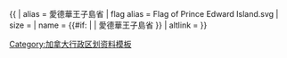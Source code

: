 {{ {{{1<noinclude>|country showdata</noinclude>}}}
| alias = 愛德華王子島省
| flag alias = Flag of Prince Edward Island.svg
| size = {{{size|}}}
| name = {{#if: {{{name|}}} | {{{name|}}} | 愛德華王子島省 }}
| altlink = {{{altlink|}}}
</noinclude>
}}<noinclude>
[[Category:加拿大行政区划资料模板]]
</noinclude>